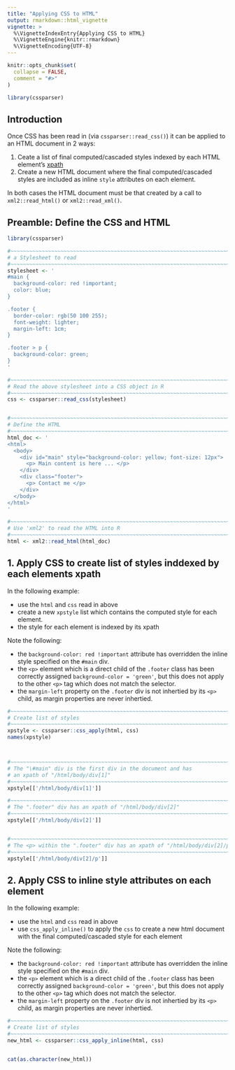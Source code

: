 ```yaml
---
title: "Applying CSS to HTML"
output: rmarkdown::html_vignette
vignette: >
  %\VignetteIndexEntry{Applying CSS to HTML}
  %\VignetteEngine{knitr::rmarkdown}
  %\VignetteEncoding{UTF-8}
---
```


```r
knitr::opts_chunk$set(
  collapse = FALSE,
  comment = "#>"
)
```

```r
library(cssparser)
```

## Introduction

Once CSS has been read in (via `cssparser::read_css()`) it can be applied to 
an HTML document in 2 ways:

1. Ceate a list of final computed/cascaded styles indexed by each HTML element's [xpath](https://developer.mozilla.org/en-US/docs/Web/XPath)
2. Create a new HTML document where the final computed/cascaded styles are 
included as inline `style` attributes on each element.

In both cases the HTML document must be that created by a call to `xml2::read_html()` 
or `xml2::read_xml()`.

## Preamble: Define the CSS and HTML

```r
library(cssparser)

#~~~~~~~~~~~~~~~~~~~~~~~~~~~~~~~~~~~~~~~~~~~~~~~~~~~~~~~~~~~~~~~~~~~~~~~~~~~~~
# a Stylesheet to read
#~~~~~~~~~~~~~~~~~~~~~~~~~~~~~~~~~~~~~~~~~~~~~~~~~~~~~~~~~~~~~~~~~~~~~~~~~~~~~
stylesheet <- '
#main {
  background-color: red !important;
  color: blue;
}

.footer {
  border-color: rgb(50 100 255);
  font-weight: lighter;
  margin-left: 1cm;
}

.footer > p {
  background-color: green;
}
'

#~~~~~~~~~~~~~~~~~~~~~~~~~~~~~~~~~~~~~~~~~~~~~~~~~~~~~~~~~~~~~~~~~~~~~~~~~~~~~
# Read the above stylesheet into a CSS object in R
#~~~~~~~~~~~~~~~~~~~~~~~~~~~~~~~~~~~~~~~~~~~~~~~~~~~~~~~~~~~~~~~~~~~~~~~~~~~~~
css <- cssparser::read_css(stylesheet)


#~~~~~~~~~~~~~~~~~~~~~~~~~~~~~~~~~~~~~~~~~~~~~~~~~~~~~~~~~~~~~~~~~~~~~~~~~~~~~
# Define the HTML
#~~~~~~~~~~~~~~~~~~~~~~~~~~~~~~~~~~~~~~~~~~~~~~~~~~~~~~~~~~~~~~~~~~~~~~~~~~~~~
html_doc <- '
<html>
  <body>
    <div id="main" style="background-color: yellow; font-size: 12px">
      <p> Main content is here ... </p>
    </div>
    <div class="footer">
      <p> Contact me </p>
    </div>
  </body>
</html>
'

#~~~~~~~~~~~~~~~~~~~~~~~~~~~~~~~~~~~~~~~~~~~~~~~~~~~~~~~~~~~~~~~~~~~~~~~~~~~~~
# Use 'xml2' to read the HTML into R
#~~~~~~~~~~~~~~~~~~~~~~~~~~~~~~~~~~~~~~~~~~~~~~~~~~~~~~~~~~~~~~~~~~~~~~~~~~~~~
html <- xml2::read_html(html_doc)
```

## 1. Apply CSS to create list of styles inddexed by each elements xpath

In the following example:

* use the `html` and `css` read in above
* create a new `xpstyle` list which contains the computed style for each element.
* the style for each element is indexed by its xpath 

Note the following:

* the `background-color: red !important` attribute has overridden the inline
  style specified on the `#main` div.
* the `<p>` element which is a direct child of the `.footer` class has been
  correctly assigned `background-color = 'green'`, but this does not apply to 
  the other `<p>` tag which does not match the selector.
* the `margin-left` property on the `.footer` div is not inhertied by its
  `<p>` child, as margin properties are never inhertied.

```r
#~~~~~~~~~~~~~~~~~~~~~~~~~~~~~~~~~~~~~~~~~~~~~~~~~~~~~~~~~~~~~~~~~~~~~~~~~~~~~
# Create list of styles
#~~~~~~~~~~~~~~~~~~~~~~~~~~~~~~~~~~~~~~~~~~~~~~~~~~~~~~~~~~~~~~~~~~~~~~~~~~~~~
xpstyle <- cssparser::css_apply(html, css)
names(xpstyle)



#~~~~~~~~~~~~~~~~~~~~~~~~~~~~~~~~~~~~~~~~~~~~~~~~~~~~~~~~~~~~~~~~~~~~~~~~~~~~~
# The "\#main" div is the first div in the document and has 
# an xpath of "/html/body/div[1]"
#~~~~~~~~~~~~~~~~~~~~~~~~~~~~~~~~~~~~~~~~~~~~~~~~~~~~~~~~~~~~~~~~~~~~~~~~~~~~~
xpstyle[['/html/body/div[1]']]

#~~~~~~~~~~~~~~~~~~~~~~~~~~~~~~~~~~~~~~~~~~~~~~~~~~~~~~~~~~~~~~~~~~~~~~~~~~~~~
# The ".footer" div has an xpath of "/html/body/div[2]"
#~~~~~~~~~~~~~~~~~~~~~~~~~~~~~~~~~~~~~~~~~~~~~~~~~~~~~~~~~~~~~~~~~~~~~~~~~~~~~
xpstyle[['/html/body/div[2]']]


#~~~~~~~~~~~~~~~~~~~~~~~~~~~~~~~~~~~~~~~~~~~~~~~~~~~~~~~~~~~~~~~~~~~~~~~~~~~~~
# The <p> within the ".footer" div has an xpath of "/html/body/div[2]/p"
#~~~~~~~~~~~~~~~~~~~~~~~~~~~~~~~~~~~~~~~~~~~~~~~~~~~~~~~~~~~~~~~~~~~~~~~~~~~~~
xpstyle[['/html/body/div[2]/p']]
```




## 2. Apply CSS to inline style attributes on each element

In the following example:

* use the `html` and `css` read in above
* use `css_apply_inline()` to apply the `css` to create a new html document with
  the final computed/cascaded style for each element

Note the following:

* the `background-color: red !important` attribute has overridden the inline
  style specified on the `#main` div.
* the `<p>` element which is a direct child of the `.footer` class has been
  correctly assigned `background-color = 'green'`, but this does not apply to 
  the other `<p>` tag which does not match the selector.
* the `margin-left` property on the `.footer` div is not inhertied by its
  `<p>` child, as margin properties are never inhertied.

```r
#~~~~~~~~~~~~~~~~~~~~~~~~~~~~~~~~~~~~~~~~~~~~~~~~~~~~~~~~~~~~~~~~~~~~~~~~~~~~~
# Create list of styles
#~~~~~~~~~~~~~~~~~~~~~~~~~~~~~~~~~~~~~~~~~~~~~~~~~~~~~~~~~~~~~~~~~~~~~~~~~~~~~
new_html <- cssparser::css_apply_inline(html, css)


cat(as.character(new_html))
```














